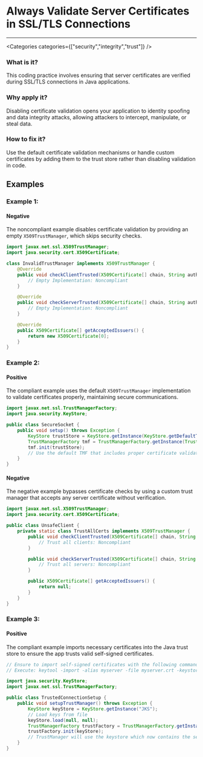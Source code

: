 

# Always Validate Server Certificates in SSL/TLS Connections

<Severity severity={SeverityLevels.CRITICAL} />

---

<Categories categories={["security","integrity","trust"]} />

### What is it?
This coding practice involves ensuring that server certificates are verified during SSL/TLS connections in Java applications.

### Why apply it?
Disabling certificate validation opens your application to identity spoofing and data integrity attacks, allowing attackers to intercept, manipulate, or steal data.

### How to fix it?
Use the default certificate validation mechanisms or handle custom certificates by adding them to the trust store rather than disabling validation in code.

## Examples

### Example 1:

<!-- #example -->

#### Negative

<!-- #example_negative_description -->
The noncompliant example disables certificate validation by providing an empty `X509TrustManager`, which skips security checks.

<!-- #example_negative_code -->
```java
import javax.net.ssl.X509TrustManager;
import java.security.cert.X509Certificate;

class InvalidTrustManager implements X509TrustManager {
    @Override
    public void checkClientTrusted(X509Certificate[] chain, String authType) {
        // Empty Implementation: Noncompliant
    }

    @Override
    public void checkServerTrusted(X509Certificate[] chain, String authType) {
        // Empty Implementation: Noncompliant
    }

    @Override
    public X509Certificate[] getAcceptedIssuers() {
        return new X509Certificate[0];
    }
}
```

### Example 2:

<!-- #example -->

#### Positive

<!-- #example_positive_description -->
The compliant example uses the default `X509TrustManager` implementation to validate certificates properly, maintaining secure communications.

<!-- #example_positive_code -->
```java
import javax.net.ssl.TrustManagerFactory;
import java.security.KeyStore;

public class SecureSocket {
    public void setup() throws Exception {
        KeyStore trustStore = KeyStore.getInstance(KeyStore.getDefaultType());
        TrustManagerFactory tmf = TrustManagerFactory.getInstance(TrustManagerFactory.getDefaultAlgorithm());
        tmf.init(trustStore);
        // Use the default TMF that includes proper certificate validation
    }
}
```

#### Negative

<!-- #example_negative_description -->
The negative example bypasses certificate checks by using a custom trust manager that accepts any server certificate without verification.

<!-- #example_negative_code -->
```java
import javax.net.ssl.X509TrustManager;
import java.security.cert.X509Certificate;

public class UnsafeClient {
    private static class TrustAllCerts implements X509TrustManager {
        public void checkClientTrusted(X509Certificate[] chain, String authType) {
            // Trust all clients: Noncompliant
        }

        public void checkServerTrusted(X509Certificate[] chain, String authType) {
            // Trust all servers: Noncompliant
        }

        public X509Certificate[] getAcceptedIssuers() {
            return null;
        }
    }
}
```

### Example 3:

<!-- #example -->

#### Positive

<!-- #example_positive_description -->
The compliant example imports necessary certificates into the Java trust store to ensure the app trusts valid self-signed certificates.

<!-- #example_positive_code -->
```java
// Ensure to import self-signed certificates with the following command line
// Execute: keytool -import -alias myserver -file myserver.crt -keystore cacerts

import java.security.KeyStore;
import javax.net.ssl.TrustManagerFactory;

public class TrustedConnectionSetup {
    public void setupTrustManager() throws Exception {
        KeyStore keyStore = KeyStore.getInstance("JKS");
        // Load keys from file
        keyStore.load(null, null);
        TrustManagerFactory trustFactory = TrustManagerFactory.getInstance(TrustManagerFactory.getDefaultAlgorithm());
        trustFactory.init(keyStore);
        // TrustManager will use the keystore which now contains the server's certificate
    }
}
```
